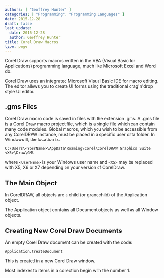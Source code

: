 ```yaml
---
authors: [ "Geoffrey Hunter" ]
categories: [ "Programming", "Programming Languages" ]
date: 2015-12-28
draft: false
last_update:
  date: 2015-12-28
  author: Geoffrey Hunter
title: Corel Draw Macros
type: page
---
```



Corel Draw supports macros written in the VBA (Visual Basic for Applications) programming language, much like Microsoft Excel and Word do.

Corel Draw uses an integrated Microsoft Visual Basic IDE for macro editing. The editor allows you to create UI forms using the traditional drag'n'drop style UI editor.

## .gms Files

Corel Draw macro code is saved in files with the extension .gms. A .gms file is a Corel Draw macro project file, which is a single file which can contain many code modules. Global macros, which you wish to be accessible from any CorelDRAW instance, must be placed in a specific user data folder. In Windows 8, the location is:
    
```text
C:\Users\<YourName>\AppData\Roaming\Corel\CorelDRAW Graphics Suite <X5>\Draw\GMS
```

where `<UserName>` is your Windows user name and `<X5>` may be replaced with X5, X6 or X7 depending on your version of CorelDraw.

## The Main Object

In CorelDRAW, all objects are a child (or grandchild) of the Application object.

The Application object contains all Document objects as well as all Window objects.

## Creating New Corel Draw Documents

An empty Corel Draw document can be created with the code:

```text
Application.CreateDocument
```

This is created in a new Corel Draw window.

Most indexes to items in a collection begin with the number 1.
